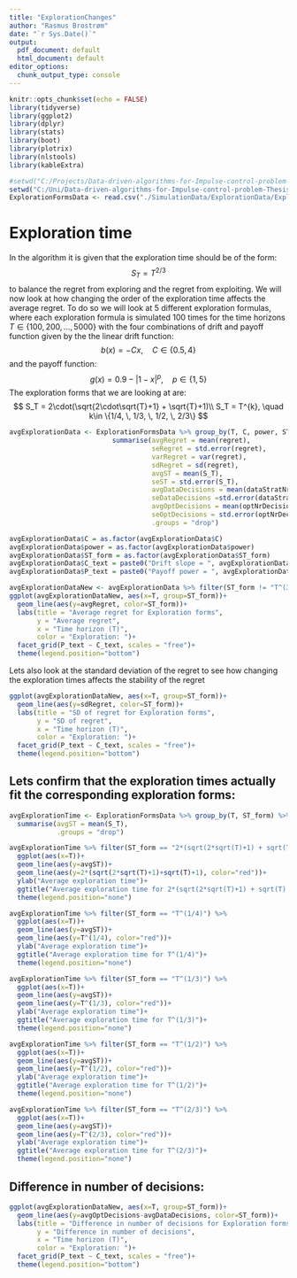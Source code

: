 ```yaml
---
title: "ExplorationChanges"
author: "Rasmus Brostrøm"
date: "`r Sys.Date()`"
output:
  pdf_document: default
  html_document: default
editor_options:
  chunk_output_type: console
---
```


```r
knitr::opts_chunk$set(echo = FALSE)
library(tidyverse)
library(ggplot2)
library(dplyr)
library(stats)
library(boot)
library(plotrix)
library(nlstools)
library(kableExtra)
```

```r
#setwd("C:/Projects/Data-driven-algorithms-for-Impulse-control-problem-Thesis")
setwd("C:/Uni/Data-driven-algorithms-for-Impulse-control-problem-Thesis")
ExplorationFormsData <- read.csv("./SimulationData/ExplorationData/ExplorationForms.csv")
```


# Exploration time
In the algorithm it is given that the exploration time should be of the form:
$$
S_T = T^{2/3}
$$
to balance the regret from exploring and the regret from exploiting. We will now look at how changing the order of the exploration time affects the average regret. To do so we will look at 5 different exploration formulas, where each exploration formula is simulated 100 times for the time horizons $T\in \{100, 200, \dots, 5000\}$ with the four combinations of drift and payoff function given by the the linear drift function:
$$
b(x) = -Cx, \quad C\in \{0.5, 4\}
$$
and the payoff function:
$$
g(x) = 0.9-|1-x|^p, \quad p\in \{1, 5\}
$$
The exploration forms that we are looking at are:
$$
  S_T = 2\cdot(\sqrt{2\cdot\sqrt{T}+1} + \sqrt{T}+1)\\
  S_T = T^{k}, \quad k\in \{1/4, \, 1/3, \, 1/2, \, 2/3\}
$$


```r
avgExplorationData <- ExplorationFormsData %>% group_by(T, C, power, ST_form) %>% 
                          summarise(avgRegret = mean(regret),
                                    seRegret = std.error(regret),
                                    varRegret = var(regret),
                                    sdRegret = sd(regret),
                                    avgST = mean(S_T),
                                    seST = std.error(S_T),
                                    avgDataDecisions = mean(dataStratNrDecisions),
                                    seDataDecisions =std.error(dataStratNrDecisions),
                                    avgOptDecisions = mean(optNrDecisions),
                                    seOptDecisions = std.error(optNrDecisions),
                                    .groups = "drop")

avgExplorationData$C = as.factor(avgExplorationData$C)
avgExplorationData$power = as.factor(avgExplorationData$power)
avgExplorationData$ST_form = as.factor(avgExplorationData$ST_form)
avgExplorationData$C_text = paste0("Drift slope = ", avgExplorationData$C)
avgExplorationData$P_text = paste0("Payoff power = ", avgExplorationData$power)
```


```r
avgExplorationDataNew <- avgExplorationData %>% filter(ST_form != "T^(3/4)")
ggplot(avgExplorationDataNew, aes(x=T, group=ST_form))+
  geom_line(aes(y=avgRegret, color=ST_form))+
  labs(title = "Average regret for Exploration forms",
       y = "Average regret",
       x = "Time horizon (T)",
       color = "Exploration: ")+
  facet_grid(P_text ~ C_text, scales = "free")+
  theme(legend.position="bottom")
```


Lets also look at the standard deviation of the regret to see how changing the exploration times affects the stability of the regret

```r
ggplot(avgExplorationDataNew, aes(x=T, group=ST_form))+
  geom_line(aes(y=sdRegret, color=ST_form))+
  labs(title = "SD of regret for Exploration forms",
       y = "SD of regret",
       x = "Time horizon (T)",
       color = "Exploration: ")+
  facet_grid(P_text ~ C_text, scales = "free")+
  theme(legend.position="bottom")
```

## Lets confirm that the exploration times actually fit the corresponding exploration forms:

```r
avgExplorationTime <- ExplorationFormsData %>% group_by(T, ST_form) %>% 
  summarise(avgST = mean(S_T),
            .groups = "drop")

avgExplorationTime %>% filter(ST_form == "2*(sqrt(2*sqrt(T)+1) + sqrt(T) + 1)") %>% 
  ggplot(aes(x=T))+
  geom_line(aes(y=avgST))+
  geom_line(aes(y=2*(sqrt(2*sqrt(T)+1)+sqrt(T)+1), color="red"))+
  ylab("Average exploration time")+
  ggtitle("Average exploration time for 2*(sqrt(2*sqrt(T)+1) + sqrt(T) + 1)")+
  theme(legend.position="none")

avgExplorationTime %>% filter(ST_form == "T^(1/4)") %>% 
  ggplot(aes(x=T))+
  geom_line(aes(y=avgST))+
  geom_line(aes(y=T^(1/4), color="red"))+
  ylab("Average exploration time")+
  ggtitle("Average exploration time for T^(1/4)")+
  theme(legend.position="none")

avgExplorationTime %>% filter(ST_form == "T^(1/3)") %>% 
  ggplot(aes(x=T))+
  geom_line(aes(y=avgST))+
  geom_line(aes(y=T^(1/3), color="red"))+
  ylab("Average exploration time")+
  ggtitle("Average exploration time for T^(1/3)")+
  theme(legend.position="none")

avgExplorationTime %>% filter(ST_form == "T^(1/2)") %>% 
  ggplot(aes(x=T))+
  geom_line(aes(y=avgST))+
  geom_line(aes(y=T^(1/2), color="red"))+
  ylab("Average exploration time")+
  ggtitle("Average exploration time for T^(1/2)")+
  theme(legend.position="none")

avgExplorationTime %>% filter(ST_form == "T^(2/3)") %>% 
  ggplot(aes(x=T))+
  geom_line(aes(y=avgST))+
  geom_line(aes(y=T^(2/3), color="red"))+
  ylab("Average exploration time")+
  ggtitle("Average exploration time for T^(2/3)")+
  theme(legend.position="none")
```


## Difference in number of decisions:
```r
ggplot(avgExplorationDataNew, aes(x=T, group=ST_form))+
  geom_line(aes(y=avgOptDecisions-avgDataDecisions, color=ST_form))+
  labs(title = "Difference in number of decisions for Exploration forms",
       y = "Difference in number of decisions",
       x = "Time horizon (T)",
       color = "Exploration: ")+
  facet_grid(P_text ~ C_text, scales = "free")+
  theme(legend.position="bottom")
```

